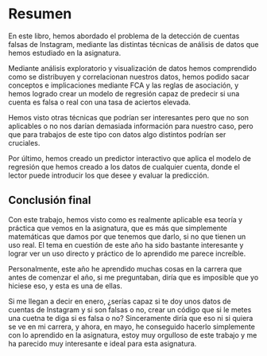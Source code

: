# Resumen

En este libro, hemos abordado el problema de la detección de cuentas falsas de Instagram, mediante las distintas técnicas de análisis de datos que hemos estudiado en la asignatura.

Mediante análisis exploratorio y visualización de datos hemos comprendido como se distribuyen y correlacionan nuestros datos, hemos podido sacar conceptos e implicaciones mediante FCA y las reglas de asociación, y hemos logrado crear un modelo de regresión capaz de predecir si una cuenta es falsa o real con una tasa de aciertos elevada.

Hemos visto otras técnicas que podrían ser interesantes pero que no son aplicables o no nos darían demasiada información para nuestro caso, pero que para trabajos de este tipo con datos algo distintos podrían ser cruciales.

Por último, hemos creado un predictor interactivo que aplica el modelo de regresión que hemos creado a los datos de cualquier cuenta, donde el lector puede introducir los que desee y evaluar la predicción.

## Conclusión final

Con este trabajo, hemos visto como es realmente aplicable esa teoría y práctica que vemos en la asignatura, que es más que simplemente matemáticas que damos por que tenemos que darlo, si no que tienen un uso real. El tema en cuestión de este año ha sido bastante interesante y lograr ver un uso directo y práctico de lo aprendido me parece increíble.

Personalmente, este año he aprendido muchas cosas en la carrera que antes de comenzar el año, si me preguntaban, diría que es imposible que yo hiciese eso, y esta es una de ellas.

Si me llegan a decir en enero, ¿serías capaz si te doy unos datos de cuentas de Instagram y si son falsas o no, crear un código que si le metes una cuetna te diga si es falsa o no? Sinceramente diría que eso ni si quiera se ve en mi carrera, y ahora, en mayo, he conseguido hacerlo simplemente con lo aprendido en la asignatura, estoy muy orgulloso de este trabajo y me ha parecido muy interesante e ideal para esta asignatura.
